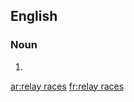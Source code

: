 ==English==

===Noun===
{{head|en|head=[[relay]] [[races]]}}

# {{plural of|relay race}}

[[ar:relay races]]
[[fr:relay races]]